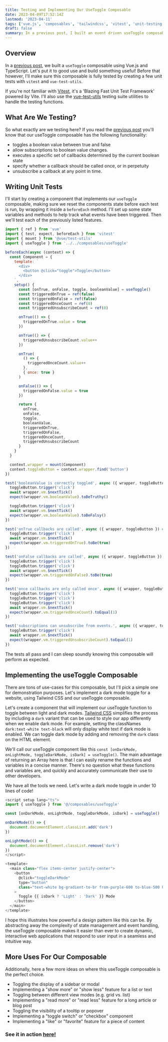 ```yaml
---
title: Testing and Implementing Our UseToggle Composable
date: 2023-04-09T17:52:14Z
lastmod: '2023-04-11'
tags: ['vue.js', 'composables', 'tailwindcss', 'vitest', 'unit-testing']
draft: false
summary: In a previous post, I built an event driven useToggle composable with Vue and TypeScript. Now I'll set up some unit tests, and use it in the real world. Join me!
---
```


## Overview

In a <a href="/blog/vue-composables/use-toggle/creating-a-use-toggle-composable">previous post</a>, we built a `useToggle` composable using Vue.js and TypeScript. Let's put it to good use and build something useful! Before that however, I'll make sure this composable is fully tested by creating a few unit tests with `vitest` and `vue-test-utils`.

If you're not familiar with [Vitest](https://vitest.dev/), it's a 'Blazing Fast Unit Test Framework' powered by Vite. I'll also use the [vue-test-utils](https://test-utils.vuejs.org/) testing suite utilities to handle the testing functions.

<TOCInline asDisclosure toc={props.toc} exclude="Overview" toHeading={2} />

## What Are We Testing?

So what exactly are we testing here? If you read the <a href="/blog/vue-composables/use-toggle/creating-a-use-toggle-composable">previous post</a> you'll know that our useToggle composable has the following functionality:

- toggles a boolean value between true and false
- allow subscriptions to boolean value changes.
- executes a specific set of callbacks determined by the current boolean state
- specify whether a callback should be called once, or in perpetuity
- unsubscribe a callback at any point in time.

## Writing Unit Tests

I'll start by creating a component that implements our `useToggle` composable, making sure we reset the components state before each test is run, by wrapping it inside a `beforeEach` method. I'll set up some state variables and methods to help track what events have been triggered. Then we'll test each of the previously listed features.

```typescript:useToggle.spec.js showLineNumbers
import { ref } from 'vue'
import { test, expect, beforeEach } from 'vitest'
import { mount } from '@vue/test-utils'
import { useToggle } from '../../composables/useToggle'

beforeEach(async (context) => {
  const Component = {
    template: `
      <div>
        <button @click="toggle">Toggle</button>
      </div>
    `,
    setup() {
      const [onTrue, onFalse, toggle, booleanValue] = useToggle()
      const triggeredOnTrue = ref(false)
      const triggeredOnFalse = ref(false)
      const triggeredOnceCount = ref(0)
      const triggeredUnsubscribeCount = ref(0)

      onTrue(() => {
        triggeredOnTrue.value = true
      })

      onTrue(() => {
        triggeredUnsubscribeCount.value++
      })

      onTrue(
        () => {
          triggeredOnceCount.value++
        },
        { once: true }
      )

      onFalse(() => {
        triggeredOnFalse.value = true
      })

      return {
        onTrue,
        onFalse,
        toggle,
        booleanValue,
        triggeredOnTrue,
        triggeredOnFalse,
        triggeredOnceCount,
        triggeredUnsubscribeCount
      }
    }
  }

  context.wrapper = mount(Component)
  context.toggleButton = context.wrapper.find('button')
})

test('booleanValue is correctly toggled', async ({ wrapper, toggleButton }) => {
  toggleButton.trigger('click')
  await wrapper.vm.$nextTick()
  expect(wrapper.vm.booleanValue).toBeTruthy()

  toggleButton.trigger('click')
  await wrapper.vm.$nextTick()
  expect(wrapper.vm.booleanValue).toBeFalsy()
})

test('onTrue callbacks are called', async ({ wrapper, toggleButton }) => {
  toggleButton.trigger('click')
  await wrapper.vm.$nextTick()
  expect(wrapper.vm.triggeredOnTrue).toBe(true)
})

test('onFalse callbacks are called', async ({ wrapper, toggleButton }) => {
  toggleButton.trigger('click')
  toggleButton.trigger('click')
  await wrapper.vm.$nextTick()
  expect(wrapper.vm.triggeredOnFalse).toBe(true)
})

test('once callbacks are only called once', async ({ wrapper, toggleButton }) => {
  toggleButton.trigger('click')
  toggleButton.trigger('click')
  toggleButton.trigger('click')
  await wrapper.vm.$nextTick()
  expect(wrapper.vm.triggeredOnceCount).toEqual(1)
})

test('subscriptions can unsubscribe from events.', async ({ wrapper, toggleButton }) => {
  toggleButton.trigger('click')
  await wrapper.vm.$nextTick()
  expect(wrapper.vm.triggeredUnsubscribeCount).toEqual(1)
})
```

The tests all pass and I can sleep soundly knowing this composable will perform as expected.

## Implementing the useToggle Composable

There are tons of use-cases for this composable, but I'll pick a simple one for demonstration purposes. Let's implement a dark mode toggle for a website, using Tailwind CSS and our useToggle composable.

Let's create a component that will implement our useToggle function to toggle between light and dark modes. [Tailwind CSS](https://tailwindcss.com/docs/dark-mode) simplifies the process by including a `dark` variant that can be used to style our app differently when we enable dark mode. For example, setting the classNames `dark:text-white text-black` will only display white text if dark mode is enabled. We can toggle dark mode by adding and removing the `dark` class on the HTML element.

We'll call our useToggle component like this `const [onDarkMode, onLightMode, toggleDarkMode, isDark] = useToggle()`. The main advantage of returning an Array here is that I can easily rename the functions and variables in a concise manner. There's no question what these functions and variables are, and quickly and accurately communicate their use to other developers.

We have all the tools we need. Let's write a dark mode toggle in under 10 lines of code!

```js
<script setup lang="ts">
import { useToggle } from '@/composables/useToggle'

const [onDarkMode, onLightMode, toggleDarkMode, isDark] = useToggle()

onDarkMode(() => {
  document.documentElement.classList.add('dark')
})

onLightMode(() => {
  document.documentElement.classList.remove('dark')
})
</script>

<template>
  <main class="flex items-center justify-center">
    <button
      @click="toggleDarkMode"
      type="button"
      class="text-white bg-gradient-to-br from-purple-600 to-blue-500 hover:bg-gradient-to-bl focus:ring-4 focus:outline-none focus:ring-blue-300 dark:focus:ring-blue-800 font-medium rounded-lg text-sm px-5 py-2.5 text-center mr-2 mb-2"
    >
      Toggle {{ isDark ? 'Light' : 'Dark' }} Mode
    </button>
  </main>
</template>

```

I hope this illustrates how powerful a design pattern like this can be. By abstracting away the complexity of state management and event handling, the useToggle composable makes it easier than ever to create dynamic, interactive web applications that respond to user input in a seamless and intuitive way.

## More Uses For Our Composable

Additionally, here a few more ideas on where this useToggle composable is the perfect choice.

- Toggling the display of a sidebar or modal
- Implementing a "show more" or "show less" feature for a list or text
- Toggling between different view modes (e.g. grid vs. list)
- Implementing a "read more" or "read less" feature for a long article or blog post
- Toggling the visibility of a tooltip or popover
- Implementing a "toggle switch" or "checkbox" component
- Implementing a "like" or "favorite" feature for a piece of content

### See it in action [here!](https://codesandbox.io/p/github/adrienhobbs/composable-tests/main?file=%2FREADME.md&layout=%257B%2522activeFilepath%2522%253A%2522%252Fsrc%252Fviews%252FHomeView.vue%2522%252C%2522openFiles%2522%253A%255B%255D%252C%2522sidebarPanel%2522%253A%2522EXPLORER%2522%252C%2522gitSidebarPanel%2522%253A%2522COMMIT%2522%252C%2522fullScreenDevtools%2522%253Afalse%252C%2522rootPanelGroup%2522%253A%257B%2522direction%2522%253A%2522vertical%2522%252C%2522type%2522%253A%2522PANEL_GROUP%2522%252C%2522id%2522%253A%2522DEVTOOLS_PANELS%2522%252C%2522panels%2522%253A%255B%257B%2522type%2522%253A%2522PANEL%2522%252C%2522panelType%2522%253A%2522TABS%2522%252C%2522id%2522%253A%2522clh8898gh00jt3b6mfv9ry069%2522%257D%255D%252C%2522sizes%2522%253A%255B100%255D%257D%252C%2522tabbedPanels%2522%253A%257B%2522clh8898gh00jt3b6mfv9ry069%2522%253A%257B%2522tabs%2522%253A%255B%257B%2522id%2522%253A%2522clh8898gh00js3b6m01oarken%2522%252C%2522type%2522%253A%2522TASK_PORT%2522%252C%2522port%2522%253A5173%252C%2522taskId%2522%253A%2522dev%2522%252C%2522path%2522%253A%2522%252F%2522%257D%255D%252C%2522id%2522%253A%2522clh8898gh00jt3b6mfv9ry069%2522%252C%2522activeTabId%2522%253A%2522clh8898gh00js3b6m01oarken%2522%257D%257D%252C%2522showSidebar%2522%253Atrue%252C%2522showDevtools%2522%253Atrue%252C%2522sidebarPanelSize%2522%253A15%252C%2522editorPanelSize%2522%253A35.62728380024361%252C%2522devtoolsPanelSize%2522%253A47.42387332521315%257D)
